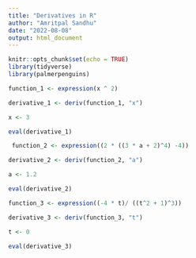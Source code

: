 ```yaml
---
title: "Derivatives in R"
author: "Amritpal Sandhu"
date: "2022-08-08"
output: html_document
---
```


```r
knitr::opts_chunk$set(echo = TRUE)
library(tidyverse)
library(palmerpenguins)
```

```r
function_1 <- expression(x ^ 2)

derivative_1 <- deriv(function_1, "x")

x <- 3

eval(derivative_1)

```

```r
 function_2 <- expression((2 * ((3 * a + 2)^4) -4))

derivative_2 <- deriv(function_2, "a")

a <- 1.2

eval(derivative_2)
```

```r
function_3 <- expression((-4 * t)/ ((t^2 + 1)^3))

derivative_3 <- deriv(function_3, "t")

t <- 0

eval(derivative_3)


```

